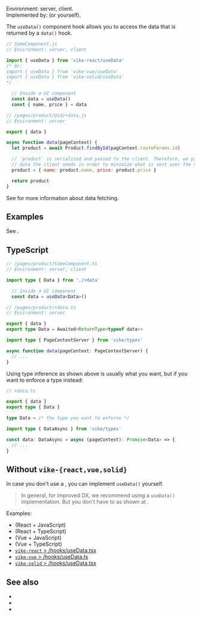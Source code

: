 
Environment: server, client.  
Implemented by: <UiFrameworkVikeExtension /> (or <Link href="#without-vike-react-vue-solid">yourself</Link>).

The `useData()` component hook allows you to access the data that is returned by a <Link href="/data">`data()` hook</Link>.

```js
// SomeComponent.js
// Environment: server, client

import { useData } from 'vike-react/useData'
/* Or:
import { useData } from 'vike-vue/useData'
import { useData } from 'vike-solid/useData'
*/

  // Inside a UI component
  const data = useData()
  const { name, price } = data
```

```js
// /pages/product/@id/+data.js
// Environment: server

export { data }

async function data(pageContext) {
  let product = await Product.findById(pagContext.routeParams.id)

  // `product` is serialized and passed to the client. Therefore, we pick only the
  // data the client needs in order to minimize what is sent over the network.
  product = { name: product.name, price: product.price }

  return product
}
```

See <Link href="/data-fetching" /> for more information about data fetching.


## Examples

See <Link href="/data#examples" />.


## TypeScript

```ts
// /pages/product/SomeComponent.ts
// Environment: server, client

import type { Data } from './+data'

  // Inside a UI component
  const data = useData<Data>()
```

```ts
// /pages/product/+data.ts
// Environment: server

export { data }
export type Data = Awaited<ReturnType<typeof data>>

import type { PageContextServer } from 'vike/types'

async function data(pageContext: PageContextServer) {
  // ...
}
```

Using type inference as shown above is usually what you want, but if you want to enforce a type instead:

```ts
// +data.ts

export { data }
export type { Data }

type Data = /* the type you want to enforce */

import type { DataAsync } from 'vike/types'

const data: DataAsync = async (pageContext): Promise<Data> => {
  // ...
}
```

## Without `vike-{react,vue,solid}`

In case you don't use a <UiFrameworkVikeExtension />, you can implement `useData()` yourself.

> In general, for improved DX, we recommend using a `useData()` implementation. But you don't have to as shown at <Link href="/data#without-usedata" doNotInferSectionTitle />.

Examples:
 - <Link href='/boilerplates/boilerplate-react/renderer/useData.js' /> (React + JavaScript)
 - <Link href='/boilerplates/boilerplate-react-ts/renderer/useData.ts' /> (React + TypeScript)
 - <Link href='/boilerplates/boilerplate-vue/renderer/useData.js' /> (Vue + JavaScript)
 - <Link href='/boilerplates/boilerplate-vue-ts/renderer/useData.ts' /> (Vue + TypeScript)
 - [`vike-react` > /hooks/useData.tsx](https://github.com/vikejs/vike-react/blob/main/packages/vike-react/src/hooks/useData.tsx)
 - [`vike-vue` > /hooks/useData.ts](https://github.com/vikejs/vike-vue/blob/main/packages/vike-vue/src/hooks/useData.ts)
 - [`vike-solid` > /hooks/useData.tsx](https://github.com/vikejs/vike-solid/blob/main/vike-solid/hooks/useData.tsx)


## See also

- <Link href="/data-fetching" />
- <Link href="/data" />
- <Link href="/usePageContext" />
